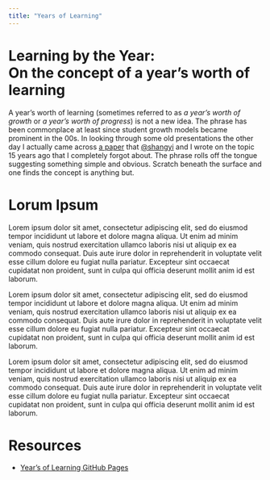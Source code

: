 ```yaml
---
title: "Years of Learning"
---
```


# Learning by the Year:<br>On the concept of a year's worth of learning

A year's worth of learning (sometimes referred to as _a year's worth of growth_ or _a year's worth of progress_) is not a new idea. The phrase has
been commonplace at least since student growth models became prominent in the 00s. In looking through some old presentations the other day I
actually came across <a href="https://github.com/CenterForAssessment/SGP_Resources/blob/master/articles/yearsgrowth.pdf" target="_blank">a paper</a>
that [@shangyi](https://github.com/shangyi) and I wrote on the topic 15 years ago that I completely forgot about. The phrase rolls off the tongue
suggesting something simple and obvious. Scratch beneath the surface and one finds the concept is anything but.

# Lorum Ipsum

Lorem ipsum dolor sit amet, consectetur adipiscing elit, sed do eiusmod tempor incididunt ut labore et dolore magna aliqua. Ut enim ad minim veniam, quis nostrud exercitation ullamco laboris nisi ut aliquip ex ea commodo consequat. Duis aute irure dolor in reprehenderit in voluptate velit esse cillum dolore eu fugiat nulla pariatur. Excepteur sint occaecat cupidatat non proident, sunt in culpa qui officia deserunt mollit anim id est laborum.

Lorem ipsum dolor sit amet, consectetur adipiscing elit, sed do eiusmod tempor incididunt ut labore et dolore magna aliqua. Ut enim ad minim veniam, quis nostrud exercitation ullamco laboris nisi ut aliquip ex ea commodo consequat. Duis aute irure dolor in reprehenderit in voluptate velit esse cillum dolore eu fugiat nulla pariatur. Excepteur sint occaecat cupidatat non proident, sunt in culpa qui officia deserunt mollit anim id est laborum.

Lorem ipsum dolor sit amet, consectetur adipiscing elit, sed do eiusmod tempor incididunt ut labore et dolore magna aliqua. Ut enim ad minim veniam, quis nostrud exercitation ullamco laboris nisi ut aliquip ex ea commodo consequat. Duis aute irure dolor in reprehenderit in voluptate velit esse cillum dolore eu fugiat nulla pariatur. Excepteur sint occaecat cupidatat non proident, sunt in culpa qui officia deserunt mollit anim id est laborum.

# Resources

* [Year's of Learning GitHub Pages](https://dbetebenner.github.io/Years_Of_Learning/)
